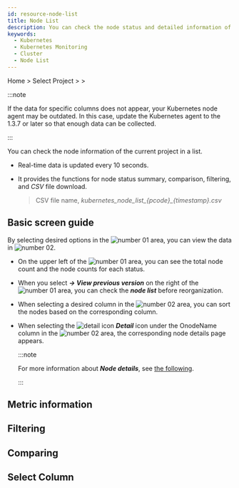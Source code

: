 ```yaml
---
id: resource-node-list
title: Node List
description: You can check the node status and detailed information of the current project.
keywords:
  - Kubernetes
  - Kubernetes Monitoring
  - Cluster
  - Node List
---
```


Home > Select Project > <Cmdname sid="cluster" className="uitext" /> > <Cmdname sid="node_list" className="uitext" />

:::note

If the data for specific columns does not appear, your Kubernetes node agent may be outdated. In this case, update the Kubernetes agent to the 1.3.7 or later so that enough data can be collected. 

:::

You can check the node information of the current project in a list.

- Real-time data is updated every 10 seconds.

- It provides the functions for node status summary, comparison, filtering, and _CSV_ file download.
  > CSV file name, _kubernetes_node_list\_\{pcode\}\_\{timestamp\}.csv_

## Basic screen guide

<ImgLang img='k8s-resource-node-list-m.png' desc='Node list basic screen' />

By selecting desired options in the ![number 01](/img/number-01.png) area, you can view the data in ![number 02](/img/number-02.png). 

- On the upper left of the ![number 01](/img/number-01.png) area, you can see the total node count and the node counts for each status.

- When you select **_→ View previous version_** on the right of the ![number 01](/img/number-01.png) area, you can check the **_node list_** before reorganization.

- When selecting a desired column in the ![number 02](/img/number-02.png) area, you can sort the nodes based on the corresponding column. 

- When selecting the ![detail icon](/img/ic-pageview.svg) **_Detail_** icon under the OnodeName column in the ![number 02](/img/number-02.png) area, the corresponding node details page appears. 

  :::note 

  For more information about **_Node details_**, see [the following](#node-details).

  :::

## Metric information


<K8slistmetric />

## Filtering


<K8slistfilter />

## Comparing


<K8slistcompare />

## Select Column


<K8slistcl />
